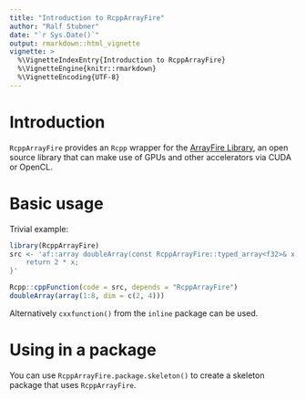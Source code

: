 ```yaml
---
title: "Introduction to RcppArrayFire"
author: "Ralf Stubner"
date: "`r Sys.Date()`"
output: rmarkdown::html_vignette
vignette: >
  %\VignetteIndexEntry{Introduction to RcppArrayFire}
  %\VignetteEngine{knitr::rmarkdown}
  %\VignetteEncoding{UTF-8}
---
```


# Introduction

`RcppArrayFire` provides an `Rcpp` wrapper for the [ArrayFire Library](http://www.arrayfire.com/), 
an open source library that can make use of GPUs and other accelerators via CUDA or OpenCL. 

# Basic usage

Trivial example:

```r
library(RcppArrayFire)
src <- 'af::array doubleArray(const RcppArrayFire::typed_array<f32>& x) {
    return 2 * x;
}'

Rcpp::cppFunction(code = src, depends = "RcppArrayFire")
doubleArray(array(1:8, dim = c(2, 4)))
```

Alternatively `cxxfunction()` from the `inline` package can be used.

# Using in a package

You can use `RcppArrayFire.package.skeleton()` to create a skeleton package that uses
`RcppArrayFire`.
